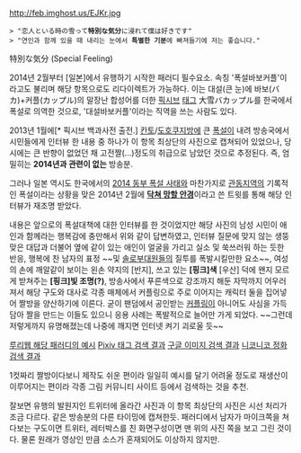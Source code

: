 http://feb.imghost.us/EJKr.jpg
 > "恋人といる時の雪って'''特別な気分'''に浸れて僕は好きです"
 > "연인과 함께 있을 때 내리는 눈에서 '''특별한 기분'''에 빠져들기에 저는 좋습니다."

特別な気分 (Special Feeling)

2014년 2월부터 [일본]에서 유행하기 시작한 패러디 필수요소. 속칭 '폭설바보커플'이라고도 불리며 해당 항목으로도 리다이렉트가 가능하다. 이는 대설(큰 눈)에 바보(バカ)+커플(カップル)의 말장난 합성어를 더한 [[픽시브]] [[태그]] 大雪バカップル를 한국에서 폭설로 의역한 것으로, '대설바보커플'이라는 직역을 쓰는 사람도 있다. 

2013년 1월에[* 픽시브 백과사전 출전.] [[칸토]]/[[도호쿠]]지방에 큰 [[폭설]]이 내려 방송국에서 시민들에게 인터뷰 한 내용 중 하나가 이 항목 최상단의 사진으로 캡쳐되어 있었으나, 당시에는 큰 반향이 없었던 채 고전짤(...)정도의 취급으로 남았던 것으로 추정된다. 즉, 엄밀히는 '''2014년과 관련이 없는''' 방송분.

그러나 일본 역시도 한국에서의 [[2014 동부 폭설 사태]]와 마찬가지로 [[관동]]지역의 기록적인 폭설이라는 상황을 맞은 2014년 2월에 '''[https://twitter.com/HOMOMANKO/status/431994994493100033/photo/1 닥쳐 망할 안경]'''이라고 쓴 트윗를 통해 해당 인터뷰가 재조명 받았다.

내용은 앞으로의 폭설대책에 대한 인터뷰를 한 것이었지만 해당 사진의 남성 시민이 애인과 함께라는 행복감에 충만해서 위와 같이 답변하였고, 인터뷰 질문에 맞지 않는 생뚱맞은 대답과 더불어 옆에 같이 있는 애인이 얼굴을 가리고 실소 및 쑥쓰러워 하는 듯한 반응, 행복에 찬 남자의 표정 ~~및 [[솔로부대]]원들의 질투를 폭발시킬만한 요소~~, 여성의 손에 깨알같이 보이는 왼손 약지의 [반지], 쓰고 있는 '''[핑크]색''' [우산] 덕에 왠지 모르게 받쳐주는 '''[핑크]빛 조명(?)''', 방송사에서 푸른색으로 강조까지 해둔 자막까지 어우러져서 해당 구도와 대사로 각종 매체에서 커플링으로 주로 이어지는 캐릭터 둘을 집어넣어 짤방을 양산하기에 이른다. 굳이 팬덤에서 공인받는 [[커플링]]이 아니어도 사심을 가득 담아 짤을 만드는 이들도 있으니 응용 사례는 폭발적으로 늘어만 가게 되었다. ~~그런데 저렇게까지 유명해졌는데 나중에 깨지면 인터넷 켜기 괴로울 듯~~

[http://bbs2.ruliweb.daum.net/gaia/do/ruliweb/default/community/2078/read?articleId=20167208&nil_id=13&objCate1=497&bbsId=G005&t__nil_ruliweb=best&itemId=143&pageIndex=322&t__nil_ruliweb=best&nil_id=13 루리웹 해당 패러디의 예시]
[http://www.pixiv.net/search.php?s_mode=s_tag&word=%E7%89%B9%E5%88%A5%E3%81%AA%E6%B0%97%E5%88%86 Pixiv 태그 검색 결과]
[https://www.google.co.kr/search?q=%E7%89%B9%E5%88%A5%E3%81%AA%E6%B0%97%E5%88%86&newwindow=1&espv=210&es_sm=122&source=lnms&tbm=isch&sa=X&ei=5NUCU6HtBYXniAf_-YHYDA&ved=0CAkQ_AUoAQ&biw=1184&bih=783 구글 이미지 검색 결과]
[http://seiga.nicovideo.jp/tag/%E7%89%B9%E5%88%A5%E3%81%AA%E6%B0%97%E5%88%86?sort=image_view 니코니코 정화 검색 결과]

1컷짜리 짤방이다보니 제작도 쉬운 편이라 일일히 예시를 달기 어려울 정도로 재생산이 이루어지는 편이라 각종 그림 커뮤니티 사이트 등에서 검색하는 것을 추천.

잘보면 유행의 발원지인 트위터에 올라간 사진과 이 항목 최상단의 사진은 시선 처리가 조금 다르다. 같은 방송분의 다른 타이밍에 캡쳐한듯. 패러디에서 남자가 마이크쪽을 쳐다보는 구도이면 트위터, 레터박스를 친 화면구성이면 맨 위의 사진 쪽을 보고 그린 것이다. 물론 원래가 영상인 만큼 소스가 혼재되어도 이상하지 않지만.
